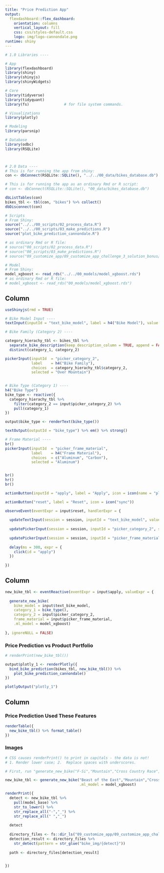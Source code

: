 ```yaml
---
title: "Price Prediction App"
output: 
  flexdashboard::flex_dashboard:
    orientation: columns
    vertical_layout: fill
    css: css/styles-default.css
    logo: img/logo-cannondale.png
runtime: shiny
---
```


```r

# 1.0 Libraries ----

# App
library(flexdashboard)
library(shiny)
library(shinyjs)
library(shinyWidgets)

# Core
library(tidyverse)
library(tidyquant)
library(fs)                # for file system commands.

# Visualizations
library(plotly)

# Modeling
library(parsnip)

# Database
library(odbc)
library(RSQLite)



# 2.0 Data ----
# This is for running the app from shiny:
con <- dbConnect(RSQLite::SQLite(), "../../00_data/bikes_database.db")

# This is for running the app as an ordinary Rmd or R script:
# con <- dbConnect(RSQLite::SQLite(), "00_data/bikes_database.db")

dbListTables(con)
bikes_tbl <- tbl(con, "bikes") %>% collect()
dbDisconnect(con)

# Scripts
# From Shiny:
source("../../00_scripts/02_process_data.R")
source("../../00_scripts/03_make_predictions.R")
source("plot_bike_prediction_cannondale.R")

# as ordinary Rmd or R file:
# source("00_scripts/02_process_data.R")
# source("00_scripts/03_make_predictions.R")
# source("09_customize_app/09_customize_app_challenge_3_solution_bonus/plot_bike_prediction_cannondale.R")

# Model
# From Shiny:
model_xgboost <- read_rds("../../00_models/model_xgboost.rds")
# as ordinary Rmd or R file:
# model_xgboost <- read_rds("00_models/model_xgboost.rds")

```

Column {.sidebar}
-----------------------------------------------------------------------

```r
useShinyjs(rmd = TRUE)

# Bike Model Input ----
textInput(inputId = "text_bike_model", label = h4("Bike Model"), value = "Jekyll Al 1 Black Inc.")

# Bike Family (Category 2) ----

category_hierachy_tbl <- bikes_tbl %>% 
  separate_bike_description(keep_description_column = TRUE, append = FALSE) %>%
  distinct(category_1, category_2)

pickerInput(inputId  = "picker_category_2", 
            label    = h4("Bike Family"), 
            choices  = category_hierachy_tbl$category_2, 
            selected = "Over Mountain")
  

# Bike Type (Category 1) ----
h4("Bike Type")
bike_type <- reactive({
  category_hierachy_tbl %>%
    filter(category_2 == input$picker_category_2) %>%
    pull(category_1)
})

output$bike_type <- renderText(bike_type())

textOutput(outputId = "bike_type") %>% em() %>% strong()

# Frame Material ----
br()
pickerInput(inputId  = "picker_frame_material", 
            label    = h4("Frame Material"), 
            choices  = c("Aluminum", "Carbon"), 
            selected = "Aluminum")


br()
hr()
br()

actionButton(inputId = "apply", label = "Apply", icon = icon(name = "play", lib = "font-awesome"))

actionButton("reset", label = "Reset", icon = icon("sync"))

observeEvent(eventExpr = input$reset, handlerExpr = {
  
  updateTextInput(session = session, inputId = "text_bike_model", value = "Jekyll Al 1 Black Inc.")
  
  updatePickerInput(session = session, inputId = "picker_category_2", selected = "Over Mountain")
  
  updatePickerInput(session = session, inputId = "picker_frame_material", selected = "Aluminum")
  
  delay(ms = 300, expr = {
    click(id = "apply")
  })
  
})

```


Column {data-width=650}
-----------------------------------------------------------------------

```r
new_bike_tbl <- eventReactive(eventExpr = input$apply, valueExpr = {
  
  generate_new_bike(
    bike_model = input$text_bike_model, 
    category_1 = bike_type(), 
    category_2 = input$picker_category_2, 
    frame_material = input$picker_frame_material, 
    .ml_model = model_xgboost)
  
}, ignoreNULL = FALSE)


```


### Price Prediction vs Product Portfolio

```r
# renderPrint(new_bike_tbl())

output$plotly_1 <- renderPlotly({
  bind_bike_prediction(bikes_tbl, new_bike_tbl()) %>%
    plot_bike_prediction_cannondale()
})

plotlyOutput("plotly_1")

```

Column {data-width=350}
-----------------------------------------------------------------------

### Price Prediction Used These Features

```r
renderTable({
  new_bike_tbl() %>% format_table()
})


```

### Images

```r

# CSS causes renderPrint() to print in capitals - the data is not!
# 1. Render lower case; 2.  Replace spaces with underscores.

# First, run "generate_new_bike("F-Si","Mountain","Cross Country Race","Aluminum", .ml_model = model_xgboost)" to get new data.

new_bike_tbl <- generate_new_bike("Beast of the East","Mountain","Cross Country Race","Aluminum", 
                                  .ml_model = model_xgboost)

renderPrint({
  detect <- new_bike_tbl %>% 
    pull(model_base) %>% 
    str_to_lower() %>% 
    str_replace_all("-","_") %>% 
    str_replace_all(" ","_")
  
  detect 
  
  directory_files <- fs::dir_ls("09_customize_app/09_customize_app_challenge_3_solution_bonus/bike_img")
  detection_result <- directory_files %>% 
    str_detect(pattern = str_glue("bike_img/{detect}"))
  
  path <- directory_files[detection_result]

  
})

```

